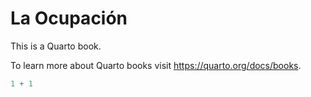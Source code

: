 # La Ocupación

This is a Quarto book.

To learn more about Quarto books visit <https://quarto.org/docs/books>.

```r
1 + 1
```
